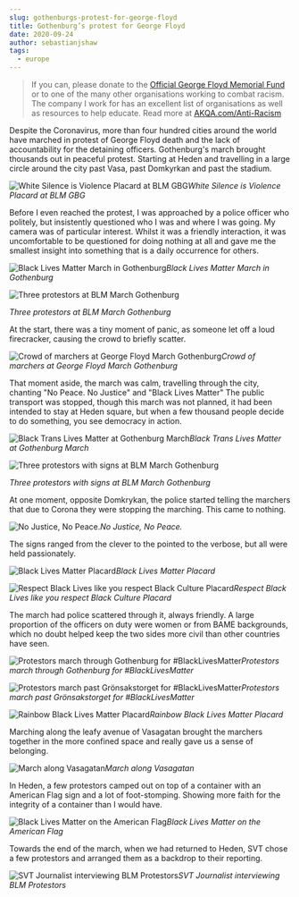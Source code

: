 ```yaml
---
slug: gothenburgs-protest-for-george-floyd
title: Gothenburg’s protest for George Floyd
date: 2020-09-24
author: sebastianjshaw
tags:
  - europe
---
```

> If you can, please donate to the [Official George Floyd Memorial Fund](https://www.gofundme.com/f/georgefloyd) or to one of the many other organisations working to combat racism. The company I work for has an excellent list of organisations as well as resources to help educate. Read more at [AKQA.com/Anti-Racism](https://www.akqa.com/anti-racism/)

Despite the Coronavirus, more than four hundred cities around the world have marched in protest of George Floyd death and the lack of accountability for the detaining officers. Gothenburg's march brought thousands out in peaceful protest. Starting at Heden and travelling in a large circle around the city past Vasa, past Domkyrkan and past the stadium.

![White Silence is Violence Placard at BLM GBG](https://static.fabrik.io/10ul/493313d747034c17.jpg?auto=format&lossless=1&w=2880&h=5120&fit=max&s=e44a5112fc96e68ba50f81372dded109)*White Silence is Violence Placard at BLM GBG*

Before I even reached the protest, I was approached by a police officer who politely, but insistently questioned who I was and where I was going. My camera was of particular interest. Whilst it was a friendly interaction, it was uncomfortable to be questioned for doing nothing at all and gave me the smallest insight into something that is a daily occurrence for others.

![Black Lives Matter March in Gothenburg](https://static.fabrik.io/10ul/c538716cfafd59fb.jpg?auto=format&lossless=1&w=2880&h=5120&fit=max&s=f7793d4473b5f80877353917abd220b9)*Black Lives Matter March in Gothenburg*

![Three protestors at BLM March Gothenburg](https://static.fabrik.io/10ul/6ad49c9454f34c89.jpg?auto=format&lossless=1&w=2880&h=5120&fit=max&s=60fd241f5c5768763db7448bcfcc9148)

*Three protestors at BLM March Gothenburg*

At the start, there was a tiny moment of panic, as someone let off a loud firecracker, causing the crowd to briefly scatter.

![Crowd of marchers at George Floyd March Gothenburg](https://static.fabrik.io/10ul/ea9003e531ef11ce.jpg?auto=format&lossless=1&w=2880&h=5120&fit=max&s=57161e116d37ee7082cc7f6261a8c5e7)*Crowd of marchers at George Floyd March Gothenburg*

That moment aside, the march was calm, travelling through the city, chanting "No Peace. No Justice" and "Black Lives Matter" The public transport was stopped, though this march was not planned, it had been intended to stay at Heden square, but when a few thousand people decide to do something, you see democracy in action.

![Black Trans Lives Matter at Gothenburg March](https://static.fabrik.io/10ul/b7c9ec00873dc59c.jpg?auto=format&lossless=1&w=2880&h=5120&fit=max&s=2dcd56789bebec6e7a23b6282cd0936a)*Black Trans Lives Matter at Gothenburg March*

![Three protestors with signs at BLM March Gothenburg](https://static.fabrik.io/10ul/18b5a3c4c5c92ced.jpg?auto=format&lossless=1&w=2880&h=5120&fit=max&s=eb46e7194dee8d1dc6d85dde286775b0)

*Three protestors with signs at BLM March Gothenburg*

At one moment, opposite Domkrykan, the police started telling the marchers that due to Corona they were stopping the marching. This came to nothing.

![No Justice, No Peace.](https://static.fabrik.io/10ul/d760c6dca0efb4f2.jpg?auto=format&lossless=1&w=2880&h=5120&fit=max&s=38da30f0d2b74c3beff02bdabcd8f61f)*No Justice, No Peace.*

The signs ranged from the clever to the pointed to the verbose, but all were held passionately.

![Black Lives Matter Placard](https://static.fabrik.io/10ul/8ec83d7bfa49f832.jpg?auto=format&lossless=1&w=2880&h=5120&fit=max&s=7bd89b89c88f50992fd1be69dbc09894)*Black Lives Matter Placard*

![Respect Black Lives like you respect Black Culture Placard](https://static.fabrik.io/10ul/70f8fd428dcd0c94.jpg?auto=format&lossless=1&w=2880&h=5120&fit=max&s=5357f76cf3de13f30c49bf27bd380b03)*Respect Black Lives like you respect Black Culture Placard*

The march had police scattered through it, always friendly. A large proportion of the officers on duty were women or from BAME backgrounds, which no doubt helped keep the two sides more civil than other countries have seen.

![Protestors march through Gothenburg for #BlackLivesMatter](https://static.fabrik.io/10ul/3b864a9b5a299df4.jpg?auto=format&lossless=1&w=2880&h=5120&fit=max&s=bf1c161c79799508cf2ea50cecde85bb)*Protestors march through Gothenburg for #BlackLivesMatter*

![Protestors march past Grönsakstorget for #BlackLivesMatter](https://static.fabrik.io/10ul/a2ee3f4a3dd01db7.jpg?auto=format&lossless=1&w=2880&h=5120&fit=max&s=e4f09edb2085cae6067bd27c935384be)*Protestors march past Grönsakstorget for #BlackLivesMatter*

![Rainbow Black Lives Matter Placard](https://static.fabrik.io/10ul/9b13c3e2f7b86b7c.jpg?auto=format&lossless=1&w=2880&h=5120&fit=max&s=c96054604f3df56836013183a75b693c)*Rainbow Black Lives Matter Placard*

Marching along the leafy avenue of Vasagatan brought the marchers together in the more confined space and really gave us a sense of belonging.

![March along Vasagatan](https://static.fabrik.io/10ul/761f7bef1be54a2a.jpg?auto=format&lossless=1&w=2880&h=5120&fit=max&s=04e95ed78803b0b10878da91ab694431)*March along Vasagatan*

In Heden, a few protestors camped out on top of a container with an American Flag sign and a lot of foot-stomping. Showing more faith for the integrity of a container than I would have.

![Black Lives Matter on the American Flag](https://static.fabrik.io/10ul/8f1c18d381a7e7e8.jpg?auto=format&lossless=1&w=2880&h=5120&fit=max&s=a7353008f357e2651f92061fde039ffd)*Black Lives Matter on the American Flag*

Towards the end of the march, when we had returned to Heden, SVT chose a few protestors and arranged them as a backdrop to their reporting.

![SVT Journalist interviewing BLM Protestors](https://static.fabrik.io/10ul/880fc36e0e5f28f2.jpg?auto=format&lossless=1&w=2880&h=5120&fit=max&s=d3326c9531aada7ba65c51e0ce99d0a1)*SVT Journalist interviewing BLM Protestors*